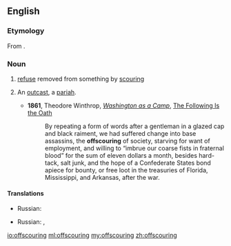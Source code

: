==English==

===Etymology===
From {{prefix|off|scouring|lang=en}}.

===Noun===
{{en-noun}}

# [[refuse]] removed from something by [[scouring]]
# {{context|figuratively|lang=en}} An [[outcast]], a [[pariah]].
#*'''1861''', Theodore Winthrop, ''[[s:Washington as a Camp|Washington as a Camp]]'', [[s:Washington as a Camp/The Following Is the Oath|The Following Is the Oath]]
#*:By repeating a form of words after a gentleman in a glazed cap and black raiment, we had suffered change into base assassins, the '''offscouring''' of society, starving for want of employment, and willing to “imbrue our coarse fists in fraternal blood” for the sum of eleven dollars a month, besides hard-tack, salt junk, and the hope of a Confederate States bond apiece for bounty, or free loot in the treasuries of Florida, Mississippi, and Arkansas, after the war. 

====Translations====
{{trans-top|refuse from scouring}}
* Russian: {{t|ru|отдирка|f|tr=otdírka|sc=Cyrl}}
{{trans-mid}}
{{trans-bottom}}

{{trans-top|pariah}}
* Russian: {{t+|ru|изгой|m|tr=izgój|sc=Cyrl}}, {{t+|ru|отбросы|p|tr=otbrósy|sc=Cyrl}}
{{trans-mid}}
{{trans-bottom}}

[[io:offscouring]]
[[ml:offscouring]]
[[my:offscouring]]
[[zh:offscouring]]